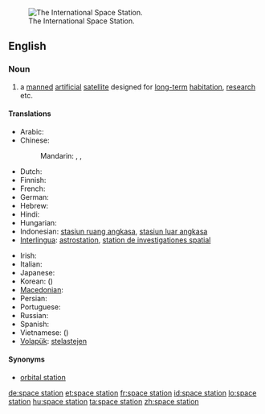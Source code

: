 [[Image:STS-114_view_of_the_ISS_after_undocking.jpg|thumb|right|The International Space Station.]]
==English==

===Noun===
{{wikipedia}}
{{en-noun|sg=[[space]] [[station]]}}

# a [[manned]] [[artificial]] [[satellite]] designed for [[long-term]] [[habitation]], [[research]] etc.

====Translations====
{{trans-top|manned artificial satellite}}
* Arabic: {{t|ar|محطة فضاء|f|tr=muHáttat faDaa'|sc=Arab}}
* Chinese:
*: Mandarin: {{t|zh|空間站|sc=Hani}}, {{t|zh|空间站|tr=kōngjiānzhàn|sc=Hani}}, {{tø|cmn|太空站|tr=taikongzhan|sc=Hans}}
* Dutch: {{t|nl|ruimtestation|n}}
* Finnish: {{t-|fi|avaruusasema}}
* French: {{t+|fr|station spatiale|f}}
* German: {{t+|de|Raumstation}}
* Hebrew: {{t-|he|תחנת חלל|f|tr=takhan&aacute;t-khal&aacute;l}}
* Hindi: {{t|hi|अंतरिक्ष स्टेशन|tr=antarikṣ sṭēśan|sc=Deva}}
* Hungarian: {{t+|hu|űrállomás}}
* Indonesian: [[stasiun ruang angkasa]], [[stasiun luar angkasa]]
* [[Interlingua]]: [[astrostation]], [[station de investigationes spatial]]
{{trans-mid}}
* Irish: {{t-|ga|stáisiún spáis|m|xs=Irish}}
* Italian: {{t|it|stazione spaziale|f}}
* Japanese: {{t|ja|宇宙ステーション|tr=uchū-sutēshon|sc=Jpan}}
* Korean: {{t|ko|우주 정거장|tr=uju jeong-geojang|sc=Kore}} ({{t|ko|宇宙停車場|sc=Kore}})
* [[Macedonian]]: {{t|mk|вселенска станица|f|tr=vsélenska stánica}}
* Persian: {{t|fa|ایستگاه فضایی|sc=fa-Arab}}
* Portuguese: {{t|pt|estação de espaço|f}}
* Russian: {{t|ru|космическая станция|f|tr=kosmíčeskaja stáncija|sc=Cyrl}}
* Spanish: {{t|es|estación espacial|f}}
* Vietnamese: {{t|vi|trạm không gian}} ({{t|vi|站空間}})
* [[Volapük]]: [[stelastejen]]
{{trans-bottom}}

====Synonyms====
* [[orbital station]]

[[de:space station]]
[[et:space station]]
[[fr:space station]]
[[id:space station]]
[[lo:space station]]
[[hu:space station]]
[[ta:space station]]
[[zh:space station]]